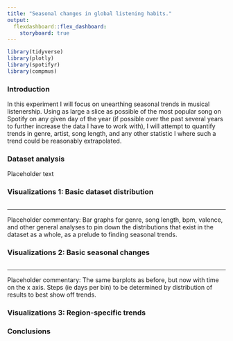 ```yaml
---
title: "Seasonal changes in global listening habits."
output: 
  flexdashboard::flex_dashboard:
    storyboard: true
---
```


```r
library(tidyverse)
library(plotly)
library(spotifyr)
library(compmus)
```

### Introduction

In this experiment I will focus on unearthing seasonal trends in musical listenership. Using as large a slice as possible of the most popular song on Spotify on any given day of the year (if possible over the past several years to further increase the data I have to work with), I will attempt to quantify trends in genre, artist, song length, and any other statistic I where such a trend could be reasonably extrapolated.


### Dataset analysis

Placeholder text

### Visualizations 1: Basic dataset distribution

```r
```

*** 

Placeholder commentary: Bar graphs for genre, song length, bpm, valence, and other general analyses to pin down the distributions that exist in the dataset as a whole, as a prelude to finding seasonal trends.

### Visualizations 2: Basic seasonal changes

```r
```

*** 

Placeholder commentary: The same barplots as before, but now with time on the x axis. Steps (ie days per bin) to be determined by distribution of results to best show off trends.


### Visualizations 3: Region-specific trends

### Conclusions